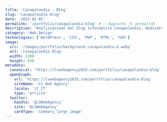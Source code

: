 ```yaml
---
title: 'Canapalandia - Blog'
slug: 'canapalandia-blog'
date: '2025-02-05'
permalink: '/portfolio/canapalandia-blog' # ✅ Aggiunto il permalink
description: 'Realizzazione del blog informativo Canapalandia, dedicato alla cannabis legale e alla sua cultura.'
category: 'Web Design'
technologies: ['WordPress', 'CSS', 'PHP', 'HTML', 'SEO']
image:
  src: '/images/portfolio/background-canapalandia-8.webp'
  alt: 'Canapalandia Blog'
  width: 1200
  height: 630
metadata:
  canonical: 'https://lswebagency2025.com/portfolio/canapalandia-blog'
  openGraph:
    url: 'https://lswebagency2025.com/portfolio/canapalandia-blog'
    siteName: 'LS Web Agency'
    locale: 'it_IT'
    type: 'article'
  twitter:
    handle: '@LSWebAgency'
    site: '@LSWebAgency'
    cardType: 'summary_large_image'
---
```


<PortfolioLayout
  title={title}
  description={description}
  image={image}
  category={category}
  technologies={technologies}
  metadata={metadata}
/>
